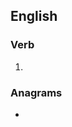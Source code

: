 ==English==

===Verb===
{{head|en|present participle}}

# {{present participle of|scamp|lang=en|nocat=1}}

===Anagrams===
* {{anagrams|en|campings}}